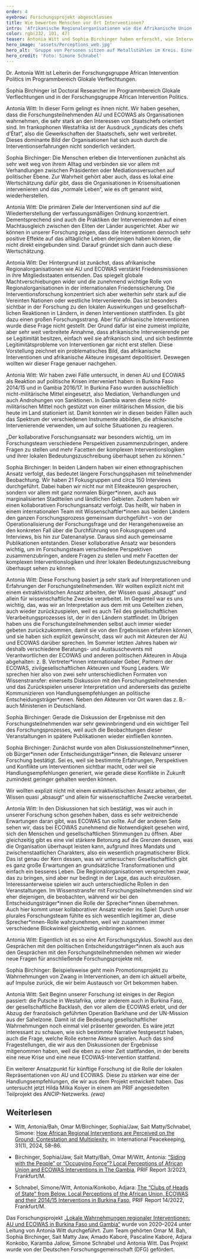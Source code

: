 ```yaml
---
order: 4
eyebrow: Forschungsprojekt abgeschlossen
title: Wie bewerten Menschen vor Ort Interventionen?
intro: 'Afrikanische Regionalorganisationen wie die Afrikanische Union (AU) oder die Westafrikanische Wirtschaftsgemeinschaft (ECOWAS) sind zentrale Akteure der Friedenssicherung und Konfliktbearbeitung. Ein DFG-gefördertes Projekt der Forschungsgruppe *African Intervention Politics* hat untersucht, wie die lokale Bevölkerung die Regionalorganisationen und ihre Interventionen erlebt und bewertet. Im Jahr 2024 fanden zahlreiche Transferaktivitäten zu den Ergebnissen des Projekts statt.'
color: rgb(232, 101, 47)
teaser: Antonia Witt und Sophia Birchinger haben erforscht, wie Interventionen afrikanischer Regionalorganisationen von der lokalen Bevölkerung erlebt werden, und sprechen mit uns über ihre Ergebnisse.
hero_image: 'assets/Perceptions_web.jpg'
hero_alt: 'Gruppe von Personen sitzen auf Metallstühlen im Kreis. Eine Person hält ein Papier in die Höhe.'
hero_credit: 'Foto: Simone Schnabel'
---
```


<Interview title="Im Gespräch mit Antonia Witt und Sophia Birchinger">

<InterviewParticipant name="Antonia Witt" image="assets/Witt_Portrait_web.jpg" >

Dr. Antonia Witt ist Leiterin der Forschungsgruppe African Intervention Politics im Programmbereich Glokale Verflechtungen.

</InterviewParticipant>

<InterviewParticipant name="Antonia Witt" image="assets/Birchinger_Portrait_web.jpg" >

Sophia Birchinger ist Doctoral Researcher im Programmbereich Glokale Verflechtungen und in der Forschungsgruppe African Intervention Politics.

</InterviewParticipant>

<InterviewQuestion q="In eurem Projekt habt ihr lokale Wahrnehmungen der Interventionen von AU und ECOWAS in Burkina Faso und Gambia untersucht. Beide Organisationen haben den Anspruch, dass sie menschenzentriert („people-centered“) agieren, es soll z. B. lokale „ownership“ für die Interventionen geben und sie sollen inklusiv sein. Gelingt es den Organisationen, diesem Anspruch gerecht zu werden?">

Antonia Witt: In dieser Form gelingt es ihnen nicht. Wir haben gesehen, dass die Forschungsteilnehmenden AU und ECOWAS als Organisationen wahrnehmen, die sehr stark an den Interessen von Staatschefs orientiert sind. Im frankophonen Westafrika ist der Ausdruck „syndicats des chefs d’État“, also die Gewerkschaften der Staatschefs, sehr weit verbreitet. Dieses dominante Bild der Organisationen hat sich auch durch die Interventionserfahrungen nicht sonderlich verändert.

</InterviewQuestion>

<InterviewQuestion q="Und woran liegt das?">

Sophia Birchinger: Die Menschen erleben die Interventionen zunächst als sehr weit weg von ihrem Alltag und verbinden sie vor allem mit Verhandlungen zwischen Präsidenten oder Mediationsversuchen auf politischer Ebene. Zur Wahrheit gehört aber auch, dass es lokal eine Wertschätzung dafür gibt, dass die Organisationen in Krisensituationen intervenieren und das „normale Leben“, wie es oft genannt wird, wiederherstellen.

Antonia Witt: Die primären Ziele der Interventionen sind auf die Wiederherstellung der verfassungsmäßigen Ordnung konzentriert. Dementsprechend sind auch die Praktiken der Intervenierenden auf einen Machtausgleich zwischen den Eliten der Länder ausgerichtet. Aber wir können in unserer Forschung zeigen, dass die Interventionen dennoch sehr positive Effekte auf das alltägliche Leben derjenigen haben können, die nicht direkt eingebunden sind. Darauf gründet sich dann auch diese Wertschätzung.

</InterviewQuestion>

<InterviewQuestion q="Wie kamt ihr dazu, lokale Wahrnehmungen dieser Interventionen von afrikanischen Akteuren zu untersuchen? Welche Forschungslücke gab es hier?">

Antonia Witt: Der Hintergrund ist zunächst, dass afrikanische Regionalorganisationen wie AU und ECOWAS verstärkt Friedensmissionen in ihre Mitgliedsstaaten entsenden. Das spiegelt globale Machtverschiebungen wider und die zunehmend wichtige Rolle von Regionalorganisationen in der internationalen Friedenssicherung. Die Interventionsforschung konzentriert sich aber weiterhin sehr stark auf die Vereinten Nationen oder westliche Intervenierende. Das ist besonders sichtbar in der Forschung zu den lokalen Auswirkungen und gesell­schaft­lichen Reaktionen in Ländern, in denen Interventionen stattfinden. Es gibt dazu einen großen Forschungsstrang. Aber für afrikanische Interventionen wurde diese Frage nicht gestellt. Der Grund dafür ist eine zumeist implizite, aber sehr weit verbreitete Annahme, dass afrikanische Intervenierende per se Legitimität besitzen, einfach weil sie afrikanisch sind, und sich bestimmte Legitimitätsprobleme von Interventionen gar nicht erst stellen. Diese Vorstellung zeichnet ein problematisches Bild, das afrikanische Interventionen und afrikanische Akteure insgesamt depolitisiert. Deswegen wollten wir dieser Frage genauer nachgehen.

</InterviewQuestion>

<InterviewQuestion q="Wie seid ihr dafür vorgegangen?">

Antonia Witt: Wir haben zwei Fälle untersucht, in denen AU und ECOWAS als Reaktion auf politische Krisen interveniert haben: in Burkina Faso 2014/15 und in Gambia 2016/17. In Burkina Faso wurden ausschließlich nicht-militärische Mittel eingesetzt, also Mediation, Verhandlungen und auch Androhungen von Sanktionen. In Gambia waren diese nicht-militärischen Mittel noch gestützt von einer militärischen Mission, die bis heute im Land stationiert ist. Damit konnten wir in diesen beiden Fällen auch das Spektrum der verschiedenen Instrumente abbilden, die afrikanische Intervenierende verwenden, um auf solche Situationen zu reagieren.

<Quote cite="Sophia Birchinger">

„Der kollaborative Forschungsansatz war besonders wichtig, um im Forschungsteam verschiedene Perspektiven zusammenzubringen, andere Fragen zu stellen und mehr Facetten der komplexen Interventionslogiken und ihrer lokalen Bedeutungszuschreibung überhaupt sehen zu können.“

</Quote>

Sophia Birchinger: In beiden Ländern haben wir einen ethnographischen Ansatz verfolgt, das bedeutet längere Forschungsphasen mit teilnehmender Beobachtung. Wir haben 21 Fokusgruppen und circa 150 Interviews durchgeführt. Dabei haben wir nicht nur mit Eliteakteuren gesprochen, sondern vor allem mit ganz normalen Bürger\*innen, auch aus marginalisierten Stadtteilen und ländlichen Gebieten. Zudem haben wir einen kollaborativen Forschungsansatz verfolgt. Das heißt, wir haben in einem internationalen Team mit Wissenschaftler\*innen aus beiden Ländern den ganzen Forschungsprozess gemeinsam durchgeführt – von der Operationalisierung der Forschungsfrage und der Herangehensweise an den konkreten Fall über die Durchführung von Fokusgruppen und Interviews, bis hin zur Datenanalyse. Daraus sind auch gemeinsame Publikationen entstanden. Dieser kollaborative Ansatz war besonders wichtig, um im Forschungsteam verschiedene Perspektiven zusammenzubringen, andere Fragen zu stellen und mehr Facetten der komplexen Interventionslogiken und ihrer lokalen Bedeutungszuschreibung überhaupt sehen zu können.

</InterviewQuestion>

<InterviewQuestion q="Teil eures kollaborativen Ansatzes waren auch gemeinsame Veranstaltungen, um mit verschiedenen Akteuren in den erforschten Ländern über eure Ergebnisse zu sprechen. Welche Rolle spielt diese Form des Wissenstransfers für euch?">

Antonia Witt: Diese Forschung basiert ja sehr stark auf Interpretationen und Erfahrungen der Forschungsteilnehmenden. Wir wollten explizit nicht mit einem extraktivistischen Ansatz arbeiten, der Wissen quasi „absaugt“ und allein für wissenschaftliche Zwecke verarbeitet. Im Gegenteil war es uns wichtig, das, was wir an Interpretation aus dem mit uns Geteilten ziehen, auch wieder zurückzuspielen, weil es auch Teil des gesellschaftlichen Verarbeitungsprozesses ist, der in den Ländern stattfindet. Im Übrigen haben uns die Forschungsteilnehmenden selbst auch immer wieder gebeten zurückzukommen, damit sie von den Ergebnissen erfahren können, und sie haben sich explizit gewünscht, dass wir auch mit Akteuren der AU und ECOWAS darüber sprechen. Im Sommer letzten Jahres haben wir deshalb verschiedene Beratungs- und Austauschevents mit Verantwortlichen der ECOWAS und anderen politischen Akteuren in Abuja abgehalten: z. B. Vertreter\*innen internationaler Geber, Partnern der ECOWAS, zivilgesellschaftlichen Akteuren und Young Leaders. Wir sprechen hier also von zwei sehr unterschiedlichen Formaten von Wissenstransfer: einerseits Diskussion mit den Forschungsteilnehmenden und das Zurückspielen unserer Interpretation und andererseits das gezielte Kommunizieren von Handlungsempfehlungen an politische Entscheidungsträger\*innen. Neben den Akteuren vor Ort waren das ­z. B.­ auch Ministerien in Deutschland.

Sophia Birchinger: Gerade die Diskussion der Ergebnisse mit den Forschungsteilnehmenden war sehr gewinnbringend und ein wichtiger Teil des Forschungsprozesses, weil auch die Beobachtungen dieser Veranstaltungen in spätere Publikationen wieder einfließen konnten.

</InterviewQuestion>

<Figure
  size="medium"
  src="assets/Perceptions2_web.jpg"
  credit="Foto: PRIF"
  caption="Team-Mitglieder (von links nach rechts) Sophia Birchinger, Amado Kaboré, Antonia Witt und Sait Matty Jaw nach ihrem Treffen in der ECOWAS-Kommission mit u. a. Cyriaque Agnekethom, ECOWAS-Direktor für Friedenssicherung und regionale Sicherheit, und Habibu Yaya Bappah, Assistent des Präsidenten der ECOWAS-Kommission."
  alt="Vier Personen stehen vor einer Leinwand, auf der das Logo der ECOWAS zu sehen ist: eine gelbe Afrika-Karte, bei der die westafrikanischen Staaten grün eingefärbt sind, die von einem roten und einem grünen Ring umschlossen sind, mit der Schrift CEDEAO - ECOWAS."
></Figure>

<InterviewQuestion q="Welche Erfahrungen habt ihr bei diesen Veranstaltungen gemacht, wenn ihr eure Forschungsergebnisse präsentiert habt? Und was waren die Unterschiede zwischen den Veranstaltungen mit Forschungsteilnehmenden und den Vertreter\*innen der Organisationen?">

Sophia Birchinger: Zunächst wurde von allen Diskussionsteilnehmer\*innen, ob Bürger\*innen oder Entscheidungsträger\*innen, die Relevanz unserer Forschung bestätigt. Sei es, weil sie bestimmte Erfahrungen, Perspektiven und Konflikte um Interventionen sichtbar macht, oder weil sie Handlungsempfehlungen generiert, wie gerade diese Konflikte in Zukunft zumindest geringer gehalten werden können.

<Quote cite="Antonia Witt">

Wir wollten explizit nicht mit einem extraktivistischen Ansatz arbeiten, der Wissen quasi „absaugt“ und allein für wissenschaftliche Zwecke verarbeitet.

</Quote>

Antonia Witt: In den Diskussionen hat sich bestätigt, was wir auch in unserer Forschung schon gesehen haben, dass es sehr weitreichende Erwartungen daran gibt, was ECOWAS tun sollte. Auf der anderen Seite sehen wir, dass bei ECOWAS zunehmend die Notwendigkeit gesehen wird, sich den Menschen und gesellschaftlichen Stimmungen zu öffnen. Aber gleichzeitig gibt es eine viel stärkere Betonung auf die Grenzen dessen, was die Organisation überhaupt leisten kann, aufgrund ihres Mandats und zwischenstaatlichen Charakters, also ein wesentlich pragmatischerer Blick. Das ist genau der Kern dessen, was wir untersuchen: Gesellschaftlich gibt es ganz große Erwartungen an grundsätzliche Transformationen und einfach ein besseres Leben. Die Regionalorganisationen versprechen zwar, das zu bringen, sind aber nur bedingt in der Lage, das auch einzulösen. Interessanterweise spielen wir auch unterschiedliche Rollen in den Veranstaltungen. Im Wissenstransfer mit Forschungsteilnehmenden sind wir eher diejenigen, die beobachten, während wir bei den Entscheidungsträger\*innen die Rolle der Sprecher\*innen übernehmen. Auch hier kommt unser kollaborativer Ansatz wieder ins Spiel: Durch unser plurales Forschungsteam fühlte es sich wesentlich legitimer an, diese Sprecher\*innen-Rolle wahrzunehmen, weil wir zusammen immer verschiedene Blickwinkel gleichzeitig einbringen können.

</InterviewQuestion>

<InterviewQuestion q="Konntet ihr daraus auch neue Impulse für eure Forschung mitnehmen?">

Antonia Witt: Eigentlich ist es so eine Art Forschungszyklus. Sowohl aus den Gesprächen mit den politischen Entscheidungsträger\*innen als auch aus den Gesprächen mit den Forschungsteilnehmenden nehmen wir wieder neue Fragen für anschließende Forschungsprojekte mit.

Sophia Birchinger: Beispielsweise geht mein Promotionsprojekt zu Wahrnehmungen von Zwang in Interventionen, an dem ich aktuell arbeite, auf Impulse zurück, die wir beim Austausch vor Ort bekommen haben.

Antonia Witt: Seit Beginn unserer Forschung ist einiges in der Region passiert: die Putsche in Westafrika, unter anderem auch in Burkina Faso, der gesellschaftliche Backlash, den vor allem die ECOWAS erlebt, und der Abzug der französisch geführten Operation Barkhane und der UN-Mission aus der Sahelzone. Damit ist die Bedeutung gesellschaftlicher Wahrnehmungen noch einmal viel präsenter geworden. Es wäre jetzt interessant zu schauen, wie sich bestimmte Narrative festgesetzt haben, auch die Frage, welche Rolle externe Akteure spielen. Auch das sind Fragestellungen, die wir aus den Diskussionen der Ergebnisse mitgenommen haben, weil die eben zu einer Zeit stattfanden, in der bereits eine neue Krise und eine neue ECOWAS-Intervention stattfand.

Ein weiterer Ansatzpunkt für künftige Forschung ist die Rolle der lokalen Repräsentationen von AU und ECOWAS. Diese zu stärken war eine der Handlungsempfehlungen, die wir aus dem Projekt entwickelt haben. Das untersucht jetzt Hilda Milka Koiyer in einem am PRIF angesiedelten Teilprojekt des ANCIP-Netzwerks. *(ewa)*

</InterviewQuestion>

</Interview>

<Notes>

## Weiterlesen

- Witt, Antonia/Bah, Omar M/Birchinger, Sophia/Jaw, Sait Matty/Schnabel, Simone: [How African Regional Interventions are Perceived on the Ground: Contestation and Multiplexity](https://www.tandfonline.com/doi/full/10.1080/13533312.2023.2262922), in: International Peacekeeping, 31(1), 2024, 58–86.

- Birchinger, Sophia/Jaw, Sait Matty/Bah, Omar M/Witt, Antonia: [“Siding with the People” or “Occupying Force”? Local Perceptions of African Union and ECOWAS Interventions in The Gambia](https://www.prif.org/fileadmin/Daten/Publikationen/Prif_Reports/2023/prif2303web_barrierefrei.pdf), PRIF Report 3/2023, Frankfurt/M.

- Schnabel, Simone/Witt, Antonia/Konkobo, Adjara: [The “Clubs of Heads of State” from Below. Local Perceptions of the African Union, ECOWAS and their 2014/15 Interventions in Burkina Faso](https://www.prif.org/fileadmin/Daten/Publikationen/Prif_Reports/2022/prif2214_barrierefrei.pdf), PRIF Report 14/2022, Frankfurt/M.

</Notes>

<Callout eyebrow="Infobox" title="Über das Projekt">

Das Forschungsprojekt [„Lokale Wahrnehmungen regionaler Interventionen: AU und ECOWAS in Burkina Faso und Gambia“](https://www.prif.org/forschung/projekte/lokale-wahrnehmungen-regionaler-interventionen) wurde von 2020–2024 unter Leitung von Antonia Witt durchgeführt. Zum Team gehörten Omar M. Bah, Sophia Birchinger, Sait Matty Jaw, Amado Kaboré, Pascaline Kaboré, Adjara Konkobo, Karamba Jallow, Simone Schnabel und Antonia Witt. Das Projekt wurde von der Deutschen Forschungsgemeinschaft (DFG) gefördert.

</Callout>
